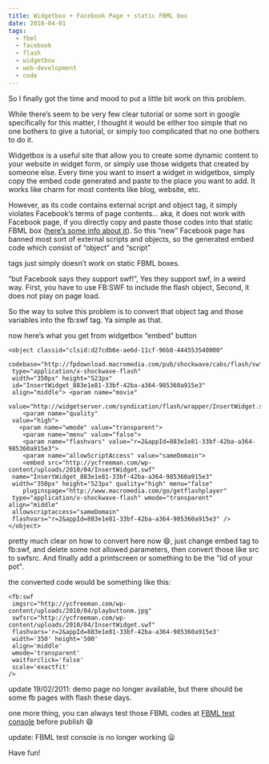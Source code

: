```yaml
---
title: Widgetbox + Facebook Page + static FBML box
date: 2010-04-01
tags:
  - fbml
  - facebook
  - flash
  - widgetbox
  - web-development
  - code
---
```

So I finally got the time and mood to put a little bit work on this problem.

While there&#8217;s seem to be very few clear tutorial or some sort in google specifically for this matter, I thought it would be either too simple that no one bothers to give a tutorial, or simply too complicated that no one bothers to do it.

Widgetbox is a useful site that allow you to create some dynamic content to your website in widget form, or simply use those widgets that created by someone else. Every time you want to insert a widget in widgetbox, simply copy the embed code generated and paste to the place you want to add. It works like charm for most contents like blog, website, etc.

However, as its code contains external script and object tag, it simply violates Facebook&#8217;s terms of page contents&#8230; aka, it does not work with Facebook page, if you directly copy and paste those codes into that static FBML box ([here&#8217;s some info about it](http://ycfreeman.com/wp-content/uploads/2010/04/fb-fanpages-fbml-box)). So this &#8220;new&#8221; Facebook page has banned most sort of external scripts and objects, so the generated embed code which consist of &#8220;object&#8221; and &#8220;script&#8221;

tags just simply doesn&#8217;t work on static FBML boxes.

&#8220;but Facebook says they support swf!&#8221;, Yes they support swf, in a weird way. First, you have to use FB:SWF to include the flash object, Second, it does not play on page load.

So the way to solve this problem is to convert that object tag and those variables into the fb:swf tag. Ya simple as that.

now here&#8217;s what you get from widgetbox &#8220;embed&#8221; button

```
<object classid="clsid:d27cdb6e-ae6d-11cf-96b8-444553540000"
 codebase="http://fpdownload.macromedia.com/pub/shockwave/cabs/flash/swflash.cab#version=9,0,0,0"
 type="application/x-shockwave-flash"
 width="350px" height="523px"
 id="InsertWidget_883e1e81-33bf-42ba-a364-985360a915e3"
 align="middle"> <param name="movie"
 value="http://widgetserver.com/syndication/flash/wrapper/InsertWidget.swf">
    <param name="quality"
 value="high">
   <param name="wmode" value="transparent">
    <param name="menu" value="false">
    <param name="flashvars" value="r=2&appId=883e1e81-33bf-42ba-a364-985360a915e3">
    <param name="allowScriptAccess" value="sameDomain">
    <embed src="http://ycfreeman.com/wp-content/uploads/2010/04/InsertWidget.swf"
 name="InsertWidget_883e1e81-33bf-42ba-a364-985360a915e3"
 width="350px" height="523px" quality="high" menu="false"
    pluginspage="http://www.macromedia.com/go/getflashplayer"
 type="application/x-shockwave-flash" wmode="transparent" align="middle"
 allowscriptaccess="sameDomain"
 flashvars="r=2&appId=883e1e81-33bf-42ba-a364-985360a915e3" /> </object>
```

pretty much clear on how to convert here now :smile:, just change embed tag to fb:swf, and delete some not allowed parameters, then convert those like src to swfsrc. And finally add a printscreen or something to be the "lid of your pot".

the converted code would be something like this:

```
<fb:swf
 imgsrc="http://ycfreeman.com/wp-content/uploads/2010/04/playbuttonm.jpg"
 swfsrc="http://ycfreeman.com/wp-content/uploads/2010/04/InsertWidget.swf"
 flashvars='r=2&appId=883e1e81-33bf-42ba-a364-985360a915e3'
 width='350' height='500'
 align='middle'
 wmode='transparent'
 waitforclick='false'
 scale='exactfit'
/>
```

update 19/02/2011: demo page no longer available, but there should be some fb pages with flash these days.

one more thing, you can always test those FBML codes at [FBML test console](http://ycfreeman.com/wp-content/uploads/2010/04/tools.php?fbml) before publish :smile:

update: FBML test console is no longer working :frowning:

Have fun!
